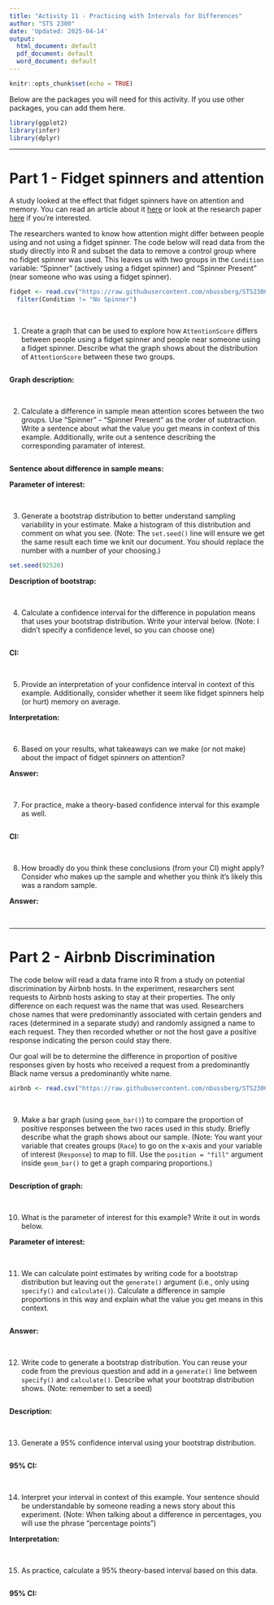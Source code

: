 ```yaml
---
title: "Activity 11 - Practicing with Intervals for Differences"
author: "STS 2300"
date: 'Updated: 2025-04-14'
output:
  html_document: default
  pdf_document: default
  word_document: default
---
```


```r
knitr::opts_chunk$set(echo = TRUE)
```

Below are the packages you will need for this activity. If you use other packages, you can add them here.

```r
library(ggplot2)
library(infer)
library(dplyr)
```

---


# Part 1 - Fidget spinners and attention

A study looked at the effect that fidget spinners have on attention and memory. You can read an article about it [here](https://www.psypost.org/2019/11/study-finds-using-a-fidget-spinner-can-impair-memory-and-attention-54904) or look at the research paper [here](https://onlinelibrary.wiley.com/doi/full/10.1002/acp.3610) if you're interested.

The researchers wanted to know how attention might differ between people using and not using a fidget spinner. The code below will read data from the study directly into R and subset the data to remove a control group where no fidget spinner was used. This leaves us with two groups in the `Condition` variable: "Spinner" (actively using a fidget spinner) and "Spinner Present" (near someone who was using a fidget spinner).

```r
fidget <- read.csv("https://raw.githubusercontent.com/nbussberg/STS2300-Spring2025/refs/heads/main/Data/fidget_spinners.csv") |> 
  filter(Condition != "No Spinner")
```

<br>


1. Create a graph that can be used to explore how `AttentionScore` differs between people using a fidget spinner and people near someone using a fidget spinner. Describe what the graph shows about the distribution of `AttentionScore` between these two groups.

```r

```

**Graph description:**

<br>


2. Calculate a difference in sample mean attention scores between the two groups. Use "Spinner" - "Spinner Present" as the order of subtraction. Write a sentence about what the value you get means in context of this example. Additionally, write out a sentence describing the corresponding paramater of interest.

```r

```

**Sentence about difference in sample means:**

**Parameter of interest:**

<br>


3. Generate a bootstrap distribution to better understand sampling variability in your estimate. Make a histogram of this distribution and comment on what you see. (Note: The `set.seed()` line will ensure we get the same result each time we knit our document. You should replace the number with a number of your choosing.)

```r
set.seed(92520)

```

**Description of bootstrap:**

<br>


4. Calculate a confidence interval for the difference in population means that uses your bootstrap distribution. Write your interval below. (Note: I didn't specify a confidence level, so you can choose one)

```r

```

**CI:**

<br>


5. Provide an interpretation of your confidence interval in context of this example. Additionally, consider whether it seem like fidget spinners help (or hurt) memory on average.

**Interpretation:**

<br>


6. Based on your results, what takeaways can we make (or not make) about the impact of fidget spinners on attention?

**Answer:**

<br>


7. For practice, make a theory-based confidence interval for this example as well.

```r

```

**CI:**

<br>


8. How broadly do you think these conclusions (from your CI) might apply? Consider who makes up the sample and whether you think it's likely this was a random sample.

**Answer:**

<br>


---


# Part 2 - Airbnb Discrimination

The code below will read a data frame into R from a study on potential discrimination by Airbnb hosts. In the experiment, researchers sent requests to Airbnb hosts asking to stay at their properties. The only difference on each request was the name that was used. Researchers chose names that were predominantly associated with certain genders and races (determined in a separate study) and randomly assigned a name to each request. They then recorded whether or not the host gave a positive response indicating the person could stay there. 

Our goal will be to determine the difference in proportion of positive responses given by hosts who received a request from a predominantly Black name versus a predominantly white name.

```r
airbnb <- read.csv("https://raw.githubusercontent.com/nbussberg/STS2300-Spring2025/refs/heads/main/Data/airbnb.csv")
```

<br>


9. Make a bar graph (using `geom_bar()`) to compare the proportion of positive responses between the two races used in this study. Briefly describe what the graph shows about our sample. (Note: You want your variable that creates groups (`Race`) to go on the x-axis and your variable of interest (`Response`) to map to fill. Use the `position = "fill"` argument inside `geom_bar()` to get a graph comparing proportions.)

```r

```

**Description of graph:**

<br>


10. What is the parameter of interest for this example? Write it out in words below.

**Parameter of interest:**

<br>


11. We can calculate point estimates by writing code for a bootstrap distribution but leaving out the `generate()` argument (i.e., only using `specify()` and `calculate()`). Calculate a difference in sample proportions in this way and explain what the value you get means in this context.

```r

```

**Answer:**

<br>


12. Write code to generate a bootstrap distribution. You can reuse your code from the previous question and add in a `generate()` line between `specify()` and `calculate()`. Describe what your bootstrap distribution shows. (Note: remember to set a seed)

```r

```

**Description:**

<br>


13. Generate a 95% confidence interval using your bootstrap distribution.

```r

```

**95% CI:**

<br>


14. Interpret your interval in context of this example. Your sentence should be understandable by someone reading a news story about this experiment. (Note: When talking about a difference in percentages, you will use the phrase "percentage points")

**Interpretation:**

<br>


15. As practice, calculate a 95% theory-based interval based on this data.

```r

```

**95% CI:**
